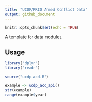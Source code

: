 ```yaml
---
title: "UCDP/PRIO Armed Conflict Data"
output: github_document
---
```


```r
knitr::opts_chunk$set(echo = TRUE)
```

A template for data modules.

## Usage

```r
library("dplyr")
library("readr")

source("ucdp-acd.R")

example <- ucdp_acd_api()
str(example)
range(example$year)
```

